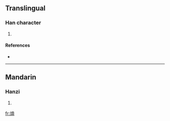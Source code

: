==Translingual==

===Han character===
{{Han char|rn=86|rad=火|as=09|sn=13|four=|canj=火十月十 (FJBJ)}}

# {{defn|Han|sort=火09}}

====References====
* {{Han ref|kx=0678.161|hdz=32215.051|uh=7175|ud=29045}}

----

==Mandarin==

===Hanzi===
{{cmn-hanzi|pin=[[shàn]] ([[shan4]]), [[xiā]] ([[xia1]])|wg=shan<sup>4</sup>, hsia<sup>1</sup>}}

# {{defn|Mandarin}}

[[fr:煵]]